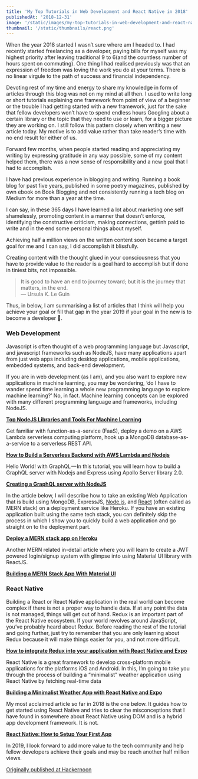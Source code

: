 ```yaml
---
title: 'My Top Tutorials in Web Development and React Native in 2018'
publishedAt: '2018-12-31'
image: '/static/images/my-top-tutorials-in-web-development-and-react-native-2018/cover.png'
thumbnail: '/static/thumbnails/react.png'
---
```


When the year 2018 started I wasn’t sure where am I headed to. I had recently started freelancing as a developer, paying bills for myself was my highest priority after leaving traditional 9 to 6(and the countless number of hours spent on commuting). One thing I had realised previously was that an expression of freedom was loving the work you do at your terms. There is no linear virgule to the path of success and financial independency.

Devoting rest of my time and energy to share my knowledge in form of articles through this blog was not on my mind at all then. I used to write long or short tutorials explaining one framework from point of view of a beginner or the trouble I had getting started with a new framework, just for the sake that fellow developers won’t have to spend endless hours Googling about a certain library or the topic that they need to use or learn, for a bigger picture they are working on. I still follow this pattern closely when writing a new article today. My motive is to add value rather than take reader’s time with no end result for either of us.

Forward few months, when people started reading and appreciating my writing by expressing gratitude in any way possible, some of my content helped them, there was a new sense of responsibility and a new goal that I had to accomplish.

I have had previous experience in blogging and writing. Running a book blog for past five years, published in some poetry magazines, published by own ebook on Book Blogging and not consistently running a tech blog on Medium for more than a year at the time.

I can say, in these 365 days I have learned a lot about marketing one self shamelessly, promoting content in a manner that doesn’t enforce, identifying the constructive criticism, making connections, gettinh paid to write and in the end some personal things about myself.

Achieving half a million views on the written content soon became a target goal for me and I can say, I did accomplish it blissfully.

Creating content with the thought glued in your consciousness that you have to provide value to the reader is a goal hard to accomplish but if done in tiniest bits, not impossible.

> It is good to have an end to journey toward; but it is the journey that matters, in the end.  
> ― Ursula K. Le Guin

Thus, in below, I am summarising a list of articles that I think will help you achieve your goal or fill that gap in the year 2019 if your goal in the new is to become a developer 🎉.

### **Web Development**

Javascript is often thought of a web programming language but Javascript, and javascript frameworks such as NodeJS, have many applications apart from just web apps including desktop applications, mobile applications, embedded systems, and back-end development.

If you are in web development (as I am), and you also want to explore new applications in machine learning, you may be wondering, ‘do I have to wander spend time learning a whole new programming language to explore machine learning?’ No, in fact. Machine learning concepts can be explored with many different programming language and frameworks, including NodeJS.

[**Top NodeJS Libraries and Tools For Machine Learning**](https://medium.com/crowdbotics/top-nodejs-libraries-and-tools-for-machine-learning-ae0c106c9a69)

Get familiar with function-as-a-service (FaaS), deploy a demo on a AWS Lambda serverless computing platform, hook up a MongoDB database-as-a-service to a serverless REST API.

[**How to Build a Serverless Backend with AWS Lambda and Nodejs**](https://medium.com/crowdbotics/how-to-build-a-serverless-backend-with-aws-lambda-and-nodejs-e0d1257086b4)

Hello World! with GraphQL — In this tutorial, you will learn how to build a GraphQL server with Nodejs and Express using Apollo Server library 2.0.

[**Creating a GraphQL server with NodeJS**](https://medium.com/crowdbotics/creating-a-graphql-server-with-nodejs-ef9814a7e0e6)

In the article below, I will describe how to take an existing Web Application that is build using MongoDB, ExpressJS, [Node.js](http://crowdbotics.com/build/node-js?utm_source=medium&utm_campaign=nodeh&utm_medium=node&utm_content=mern), and [React](https://www.crowdbotics.com/build/react) (often called as MERN stack) on a deployment service like Heroku. If you have an existing application built using the same tech stack, you can definitely skip the process in which I show you to quickly build a web application and go straight on to the deployment part.

[**Deploy a MERN stack app on Heroku**](https://medium.com/crowdbotics/deploy-a-mern-stack-app-on-heroku-b0c255744a70)

Another MERN related in-detail article where you will learn to create a JWT powered login/signup system with glimpse into using Material UI library with ReactJS.

[**Building a MERN Stack App With Material UI**](https://medium.com/crowdbotics/building-a-mern-stack-app-with-material-ui-33ff8ca4da01)

### React Native

Building a React or React Native application in the real world can become complex if there is not a proper way to handle data. If at any point the data is not managed, things will get out of hand. Redux is an important part of the React Native ecosystem. If your world revolves around JavaScript, you’ve probably heard about Redux. Before reading the rest of the tutorial and going further, just try to remember that you are only learning about Redux because it will make things easier for you, and not more difficult.

[**How to integrate Redux into your application with React Native and Expo**](https://medium.freecodecamp.org/how-to-integrate-redux-into-your-application-with-react-native-and-expo-ec37c9ca6033)

React Native is a great framework to develop cross-platform mobile applications for the platforms iOS and Android. In this, I’m going to take you through the process of building a “minimalist” weather application using React Native by fetching real-time data

[**Building a Minimalist Weather App with React Native and Expo**](https://blog.expo.io/building-a-minimalist-weather-app-with-react-native-and-expo-fe7066e02c09)

My most acclaimed article so far in 2018 is the one below. It guides how to get started using React Native and tries to clear the misconceptions that I have found in somewhere about React Native using DOM and is a hybrid app development framework. It is not.

[**React Native: How to Setup Your First App**](https://hackernoon.com/react-native-how-to-setup-your-first-app-a36c450a8a2f)

In 2019, I look forward to add more value to the tech community and help fellow developers achieve their goals and may be reach another half million views.

[Originally published at Hackernoon](https://medium.com/hackernoon/my-top-tutorials-in-web-development-and-react-native-in-2018-627da9e0481f)
